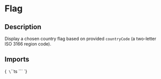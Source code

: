 
<Meta title="Components/Flag" of={FlagStories} />

# Flag

## Description

Display a chosen country flag based on provided `countryCode` (a two-letter ISO 3166 region code).

## Imports

<Markdown>{`
\`\`\`ts
\`\`\`
`}</Markdown>

<Primary />

<ArgTypes of={Flag}/>

